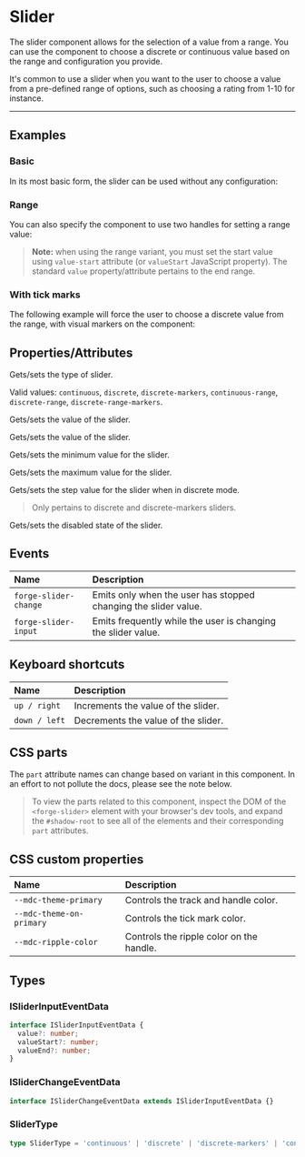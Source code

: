 
<PageSection>

# Slider

The slider component allows for the selection of a value from a range. You can use the component to choose a discrete or continuous
value based on the range and configuration you provide.

It's common to use a slider when you want to the user to choose a value from a pre-defined range of options, such as choosing a rating from 1-10 for instance.

</PageSection>

---

<PageSection>

## Examples

### Basic

In its most basic form, the slider can be used without any configuration:

<LiveDemo fullWidth layout="column" codeHtml={SliderDefaultHtml()}>
  <SliderDemo />
</LiveDemo>

### Range

You can also specify the component to use two handles for setting a range value:

<LiveDemo fullWidth layout="column" codeHtml={SliderRangeHtml()}>
  <SliderDemo type="continuous-range" value={70} valueStart={30} />
</LiveDemo>

> **Note:** when using the range variant, you must set the start value using `value-start` attribute (or `valueStart` JavaScript property). The standard `value`
> property/attribute pertains to the end range.

### With tick marks

The following example will force the user to choose a discrete value from the range, with visual markers on the component:

<LiveDemo fullWidth layout="column" codeHtml={SliderTicksHtml()}>
  <SliderDemo type="discrete-markers" value={50} step={10} />
</LiveDemo>

</PageSection>

<PageSection>

## Properties/Attributes

<PropertyDef name="type" type="SliderType" defaultValue="continuous">

  Gets/sets the type of slider.

  Valid values: `continuous`, `discrete`, `discrete-markers`, `continuous-range`, `discrete-range`, `discrete-range-markers`.

</PropertyDef>

<PropertyDef name="value" type="number" defaultValue="0">

  Gets/sets the value of the slider.

</PropertyDef>

<PropertyDef name="valueStart" type="number" defaultValue="0">

  Gets/sets the value of the slider.

</PropertyDef>

<PropertyDef name="min" type="number" defaultValue="0">

  Gets/sets the minimum value for the slider.

</PropertyDef>

<PropertyDef name="max" type="number" defaultValue="100">

  Gets/sets the maximum value for the slider.

</PropertyDef>

<PropertyDef name="step" type="number" defaultValue="0">

  Gets/sets the step value for the slider when in discrete mode.

  > Only pertains to discrete and discrete-markers sliders.

</PropertyDef>

<PropertyDef name="disabled" type="boolean" defaultValue="false">

  Gets/sets the disabled state of the slider.

</PropertyDef>

</PageSection>

<PageSection>

## Events

| Name                            | Description
| :-------------------------------| :----------------
| `forge-slider-change`           | Emits only when the user has stopped changing the slider value.
| `forge-slider-input`            | Emits frequently while the user is changing the slider value.

</PageSection>

<PageSection>

## Keyboard shortcuts

| Name                                | Description
| :-----------------------------------| :----------------
| `up / right`                        | Increments the value of the slider.
| `down / left`                       | Decrements the value of the slider.

</PageSection>

<PageSection>

## CSS parts

The `part` attribute names can change based on variant in this component. In an effort to not pollute the docs, please see the note below.

> To view the parts related to this component, inspect the DOM of the `<forge-slider>` element with your browser's dev tools, and expand the `#shadow-root`
> to see all of the elements and their corresponding `part` attributes.

</PageSection>

<PageSection>

## CSS custom properties

| Name                                | Description
| :-----------------------------------| :----------------
| `--mdc-theme-primary`               | Controls the track and handle color.
| `--mdc-theme-on-primary`            | Controls the tick mark color.
| `--mdc-ripple-color`                | Controls the ripple color on the handle.

</PageSection>

<PageSection>

## Types

### ISliderInputEventData

``` ts
interface ISliderInputEventData {
  value?: number;
  valueStart?: number;
  valueEnd?: number;
}
```

### ISliderChangeEventData

``` ts
interface ISliderChangeEventData extends ISliderInputEventData {}
```

### SliderType

```typescript
type SliderType = 'continuous' | 'discrete' | 'discrete-markers' | 'continuous-range' | 'discrete-range' | 'discrete-range-markers';
```

</PageSection>
